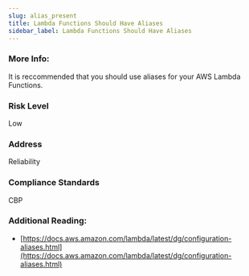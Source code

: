 ```yaml
---
slug: alias_present
title: Lambda Functions Should Have Aliases
sidebar_label: Lambda Functions Should Have Aliases
---
```


### More Info:

It is reccommended that you should use aliases for your AWS Lambda Functions.

### Risk Level

Low

### Address

Reliability

### Compliance Standards

CBP

### Additional Reading:

- [https://docs.aws.amazon.com/lambda/latest/dg/configuration-aliases.html](https://docs.aws.amazon.com/lambda/latest/dg/configuration-aliases.html) 


